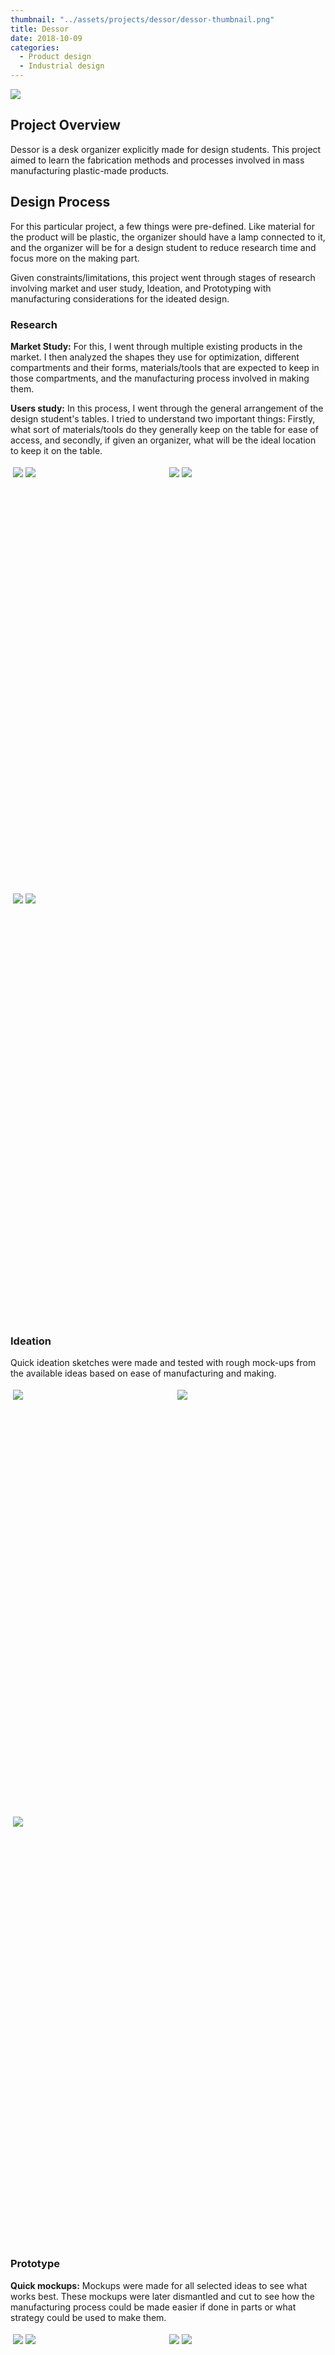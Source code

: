```yaml
---
thumbnail: "../assets/projects/dessor/dessor-thumbnail.png"
title: Dessor
date: 2018-10-09
categories:
  - Product design
  - Industrial design
---
```


![](../../assets/projects/dessor/thumbnail.jpg)

## Project Overview

Dessor is a desk organizer explicitly made for design students. This project aimed to learn the fabrication methods and processes involved in mass manufacturing plastic-made products.

## Design Process

For this particular project, a few things were pre-defined. Like material for the product will be plastic, the organizer should have a lamp connected to it, and the organizer will be for a design student to reduce research time and focus more on the making part.

Given constraints/limitations, this project went through stages of research involving market and user study, Ideation, and Prototyping with manufacturing considerations for the ideated design.

### Research

**Market Study:** For this, I went through multiple existing products in the market. I then analyzed the shapes they use for optimization, different compartments and their forms, materials/tools that are expected to keep in those compartments, and the manufacturing process involved in making them.

**Users study:** In this process, I went through the general arrangement of the design student's tables. I tried to understand two important things: Firstly, what sort of materials/tools do they generally keep on the table for ease of access, and secondly, if given an organizer, what will be the ideal location to keep it on the table.

<div class="row" style="display: flex; flex-wrap: wrap; height:35%; padding: 2px;">
  <div class="column" style="flex: 33.3%; padding: 2px;">
    <img src="https://u.cubeupload.com/bshuva/UntitledArtwork5.png"/>
    <img src="https://u.cubeupload.com/bshuva/UntitledArtwork.png"/>
  </div>

<div class="column" style="flex: 33.3%; padding: 2px;">
  <img src="https://u.cubeupload.com/bshuva/UntitledArtwork1.png" />
  <img src="https://u.cubeupload.com/bshuva/UntitledArtwork2.png" />
</div>

<div class="column" style="flex: 33.3%; padding: 2px;">
  <img src="https://u.cubeupload.com/bshuva/UntitledArtwork3.png" />
  <img src="https://u.cubeupload.com/bshuva/UntitledArtwork4.png" />
</div>
</div>

### Ideation

Quick ideation sketches were made and tested with rough mock-ups from the available ideas based on ease of manufacturing and making.

<div class="row" style="display: flex; flex-wrap: wrap; height:35%; padding: 2px;">
  <div class="column" style="flex: 35%; padding: 2px;">
    <img src="https://u.cubeupload.com/bshuva/IMG20190206221337.jpg" />
  </div>

<div class="column" style="flex: 30%; padding: 2px;">
  <img src="https://u.cubeupload.com/bshuva/IMG20190206221345.jpg" />
</div>

  <div class="column" style="flex: 35%; padding: 2px;">
    <img src="https://u.cubeupload.com/bshuva/IMG20190206221323.jpg" />
  </div>
</div>

### Prototype

**Quick mockups:** Mockups were made for all selected ideas to see what works best. These mockups were later dismantled and cut to see how the manufacturing process could be made easier if done in parts or what strategy could be used to make them.

<div class="row" style="display: flex; flex-wrap: wrap; height:50%; padding: 2px;">
  <div class="column" style="flex: 28%; padding: 2px;">
    <img src="https://u.cubeupload.com/bshuva/UntitledArtwork1min.png"/>
    <img src="https://u.cubeupload.com/bshuva/UntitledArtwork9min.png"/>
  </div>

  <div class="column" style="flex: 28%; padding: 2px;">
    <img src="https://u.cubeupload.com/bshuva/UntitledArtwork8min.png"/>
    <img src="https://u.cubeupload.com/bshuva/UntitledArtwork7.png"/>
   </div>
  
  <div class="column" style="flex: 43%; padding: 2px;">
    <img src="https://u.cubeupload.com/bshuva/UntitledArtwork6.png"/>
  </div>
</div>

**Finalized Design:** Once the design was finalized, the product was fabricated using acrylic sheets in 3-parts such that it could be assembled with ultrasonic welding.

### Manufactuirng Considrations

The organizer is designed such that none of the parts have any undercuts. Hence can be readily injection molded in 3 parts.

<div class="row" style=" display: flex; flex-wrap: wrap; height:50%; padding: 2px;">
  <div class="column" style="flex: 33.3%; padding: 2px;">
    <img src="https://u.cubeupload.com/bshuva/MVIMG20181218120328.jpg" />
   <img src="https://u.cubeupload.com/bshuva/IMG2018121812.jpg" />
  </div>

  <div class="column" style="flex: 31.3%; padding: 2px;">
    <img src="https://u.cubeupload.com/bshuva/MVIMG20181218120316.jpg" />
    <img src="https://u.cubeupload.com/bshuva/MVIMG20181218120348.jpg" />
   </div>
  
  <div class="column" style="flex: 30.6%; padding: 2px;">
     <img src="https://u.cubeupload.com/bshuva/MVIMG20181218120310.jpg" />
     <img src="https://u.cubeupload.com/bshuva/MVIMG20181218120356.jpg" />
  </div>
</div>

### Final Concept

<div class="row" style=" display: flex; flex-wrap: wrap; height:50%; padding: 2px;">
  <div class="column" style="flex: 33.3%; padding: 2px;">
    <img src="https://u.cubeupload.com/bshuva/IMG20190204000148.jpg" />
    <img src="https://u.cubeupload.com/bshuva/IMG20190204004340.jpg" />
  </div>

  <div class="column" style="flex: 35.5%; padding: 2px;">
    <img src="https://u.cubeupload.com/bshuva/IMG20190204000431.jpg" />
    <img src="https://u.cubeupload.com/bshuva/IMG20190204004058.jpg" />
   </div>
  
  <div class="column" style="flex: 33.3%; padding: 2px;">
    <img src="https://u.cubeupload.com/bshuva/IMG20190204000127.jpg" />
    <img src="https://u.cubeupload.com/bshuva/IMG20190204002741.jpg" />
  </div>
</div>
